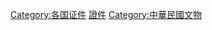 {{Catnav|頁面分類|地理|国家|亚洲国家|中華民國}}

[[Category:各国证件|Category:各国证件]]
[[Category:中華民國政治|證件]]
[[Category:中華民國文物|Category:中華民國文物]]